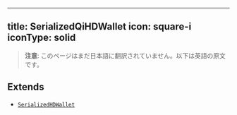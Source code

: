 <!-- AUTO-GENERATED-CONTENT:START (ENGLISH-COPY) -->
---
title: SerializedQiHDWallet
icon: square-i
iconType: solid
---

> **注意**: このページはまだ日本語に翻訳されていません。以下は英語の原文です。

## Extends

- [`SerializedHDWallet`](/jp/sdk/content/interfaces/SerializedHDWallet)
